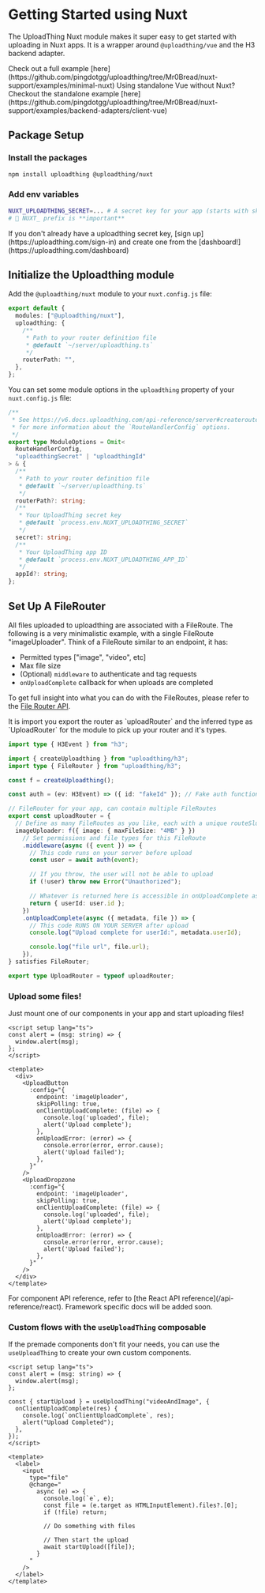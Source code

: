 

# Getting Started using Nuxt

The UploadThing Nuxt module makes it super easy to get started with uploading in
Nuxt apps. It is a wrapper around `@uploadthing/vue` and the H3 backend adapter.

<Callout type="info">
  Check out a full example
  [here](https://github.com/pingdotgg/uploadthing/tree/Mr0Bread/nuxt-support/examples/minimal-nuxt)
</Callout>
<Callout type="info">
  Using standalone Vue without Nuxt? Checkout the standalone example
  [here](https://github.com/pingdotgg/uploadthing/tree/Mr0Bread/nuxt-support/examples/backend-adapters/client-vue)
</Callout>

## Package Setup

<Steps>

### Install the packages

```bash copy npm2yarn
npm install uploadthing @uploadthing/nuxt
```

### Add env variables

```bash
NUXT_UPLOADTHING_SECRET=... # A secret key for your app (starts with sk_live_)
# 🖕 NUXT_ prefix is **important**
```

<Callout type="warning">
  If you don't already have a uploadthing secret key, [sign
  up](https://uploadthing.com/sign-in) and create one from the
  [dashboard!](https://uploadthing.com/dashboard)
</Callout>

</Steps>

## Initialize the Uploadthing module

Add the `@uploadthing/nuxt` module to your `nuxt.config.js` file:

```ts copy filename="nuxt.config.js"
export default {
  modules: ["@uploadthing/nuxt"],
  uploadthing: {
    /**
     * Path to your router definition file
     * @default `~/server/uploadthing.ts`
     */
    routerPath: "",
  },
};
```

You can set some module options in the `uploadthing` property of your
`nuxt.config.js` file:

```ts
/**
 * See https://v6.docs.uploadthing.com/api-reference/server#createroutehandler
 * for more information about the `RouteHandlerConfig` options.
 */
export type ModuleOptions = Omit<
  RouteHandlerConfig,
  "uploadthingSecret" | "uploadthingId"
> & {
  /**
   * Path to your router definition file
   * @default `~/server/uploadthing.ts`
   */
  routerPath?: string;
  /**
   * Your UploadThing secret key
   * @default `process.env.NUXT_UPLOADTHING_SECRET`
   */
  secret?: string;
  /**
   * Your UploadThing app ID
   * @default `process.env.NUXT_UPLOADTHING_APP_ID`
   */
  appId?: string;
};
```

## Set Up A FileRouter

All files uploaded to uploadthing are associated with a FileRoute. The following
is a very minimalistic example, with a single FileRoute "imageUploader". Think
of a FileRoute similar to an endpoint, it has:

- Permitted types ["image", "video", etc]
- Max file size
- (Optional) `middleware` to authenticate and tag requests
- `onUploadComplete` callback for when uploads are completed

To get full insight into what you can do with the FileRoutes, please refer to
the [File Router API](/api-reference/server#file-routes).

<Callout type="info">
  It is import you export the router as `uploadRouter` and the inferred type as
  `UploadRouter` for the module to pick up your router and it's types.
</Callout>

```ts copy filename="src/lib/server/uploadthing.ts"
import type { H3Event } from "h3";

import { createUploadthing } from "uploadthing/h3";
import type { FileRouter } from "uploadthing/h3";

const f = createUploadthing();

const auth = (ev: H3Event) => ({ id: "fakeId" }); // Fake auth function

// FileRouter for your app, can contain multiple FileRoutes
export const uploadRouter = {
  // Define as many FileRoutes as you like, each with a unique routeSlug
  imageUploader: f({ image: { maxFileSize: "4MB" } })
    // Set permissions and file types for this FileRoute
    .middleware(async ({ event }) => {
      // This code runs on your server before upload
      const user = await auth(event);

      // If you throw, the user will not be able to upload
      if (!user) throw new Error("Unauthorized");

      // Whatever is returned here is accessible in onUploadComplete as `metadata`
      return { userId: user.id };
    })
    .onUploadComplete(async ({ metadata, file }) => {
      // This code RUNS ON YOUR SERVER after upload
      console.log("Upload complete for userId:", metadata.userId);

      console.log("file url", file.url);
    }),
} satisfies FileRouter;

export type UploadRouter = typeof uploadRouter;
```

### Upload some files!

Just mount one of our components in your app and start uploading files!

```vue copy filename="pages/index.vue"
<script setup lang="ts">
const alert = (msg: string) => {
  window.alert(msg);
};
</script>

<template>
  <div>
    <UploadButton
      :config="{
        endpoint: 'imageUploader',
        skipPolling: true,
        onClientUploadComplete: (file) => {
          console.log('uploaded', file);
          alert('Upload complete');
        },
        onUploadError: (error) => {
          console.error(error, error.cause);
          alert('Upload failed');
        },
      }"
    />
    <UploadDropzone
      :config="{
        endpoint: 'imageUploader',
        skipPolling: true,
        onClientUploadComplete: (file) => {
          console.log('uploaded', file);
          alert('Upload complete');
        },
        onUploadError: (error) => {
          console.error(error, error.cause);
          alert('Upload failed');
        },
      }"
    />
  </div>
</template>
```

<Callout type="info">
  For component API reference, refer to [the React API
  reference](/api-reference/react). Framework specific docs will be added soon.
</Callout>

### Custom flows with the `useUploadThing` composable

If the premade components don't fit your needs, you can use the `useUploadThing`
to create your own custom components.

```vue copy filename="pages/index.vue"
<script setup lang="ts">
const alert = (msg: string) => {
  window.alert(msg);
};

const { startUpload } = useUploadThing("videoAndImage", {
  onClientUploadComplete(res) {
    console.log(`onClientUploadComplete`, res);
    alert("Upload Completed");
  },
});
</script>

<template>
  <label>
    <input
      type="file"
      @change="
        async (e) => {
          console.log(`e`, e);
          const file = (e.target as HTMLInputElement).files?.[0];
          if (!file) return;

          // Do something with files

          // Then start the upload
          await startUpload([file]);
        }
      "
    />
  </label>
</template>
```
